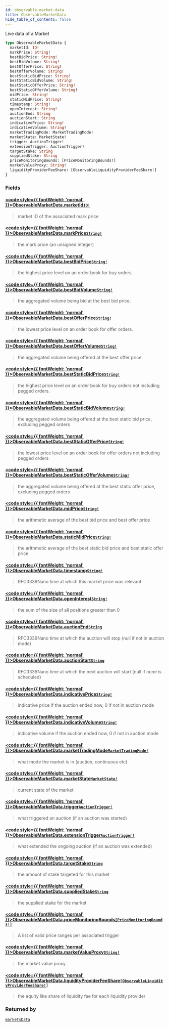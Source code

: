 ```yaml
---
id: observable-market-data
title: ObservableMarketData
hide_table_of_contents: false
---
```








Live data of a Market

```graphql
type ObservableMarketData {
  marketId: ID!
  markPrice: String!
  bestBidPrice: String!
  bestBidVolume: String!
  bestOfferPrice: String!
  bestOfferVolume: String!
  bestStaticBidPrice: String!
  bestStaticBidVolume: String!
  bestStaticOfferPrice: String!
  bestStaticOfferVolume: String!
  midPrice: String!
  staticMidPrice: String!
  timestamp: String!
  openInterest: String!
  auctionEnd: String
  auctionStart: String
  indicativePrice: String!
  indicativeVolume: String!
  marketTradingMode: MarketTradingMode!
  marketState: MarketState!
  trigger: AuctionTrigger!
  extensionTrigger: AuctionTrigger!
  targetStake: String
  suppliedStake: String
  priceMonitoringBounds: [PriceMonitoringBounds!]
  marketValueProxy: String!
  liquidityProviderFeeShare: [ObservableLiquidityProviderFeeShare!]
}
```


### Fields

#### [<code style={{ fontWeight: 'normal' }}>ObservableMarketData.<b>marketId</b></code>](#)<Bullet />[`ID!`](/docs/testnet/graphql/scalars/id) <Badge class="secondary" text="non-null"/> <Badge class="secondary" text="scalar"/>
> market ID of the associated mark price
> 

#### [<code style={{ fontWeight: 'normal' }}>ObservableMarketData.<b>markPrice</b></code>](#)<Bullet />[`String!`](/docs/testnet/graphql/scalars/string) <Badge class="secondary" text="non-null"/> <Badge class="secondary" text="scalar"/>
> the mark price (an unsigned integer)
> 

#### [<code style={{ fontWeight: 'normal' }}>ObservableMarketData.<b>bestBidPrice</b></code>](#)<Bullet />[`String!`](/docs/testnet/graphql/scalars/string) <Badge class="secondary" text="non-null"/> <Badge class="secondary" text="scalar"/>
> the highest price level on an order book for buy orders.
> 

#### [<code style={{ fontWeight: 'normal' }}>ObservableMarketData.<b>bestBidVolume</b></code>](#)<Bullet />[`String!`](/docs/testnet/graphql/scalars/string) <Badge class="secondary" text="non-null"/> <Badge class="secondary" text="scalar"/>
> the aggregated volume being bid at the best bid price.
> 

#### [<code style={{ fontWeight: 'normal' }}>ObservableMarketData.<b>bestOfferPrice</b></code>](#)<Bullet />[`String!`](/docs/testnet/graphql/scalars/string) <Badge class="secondary" text="non-null"/> <Badge class="secondary" text="scalar"/>
> the lowest price level on an order book for offer orders.
> 

#### [<code style={{ fontWeight: 'normal' }}>ObservableMarketData.<b>bestOfferVolume</b></code>](#)<Bullet />[`String!`](/docs/testnet/graphql/scalars/string) <Badge class="secondary" text="non-null"/> <Badge class="secondary" text="scalar"/>
> the aggregated volume being offered at the best offer price.
> 

#### [<code style={{ fontWeight: 'normal' }}>ObservableMarketData.<b>bestStaticBidPrice</b></code>](#)<Bullet />[`String!`](/docs/testnet/graphql/scalars/string) <Badge class="secondary" text="non-null"/> <Badge class="secondary" text="scalar"/>
> the highest price level on an order book for buy orders not including pegged orders.
> 

#### [<code style={{ fontWeight: 'normal' }}>ObservableMarketData.<b>bestStaticBidVolume</b></code>](#)<Bullet />[`String!`](/docs/testnet/graphql/scalars/string) <Badge class="secondary" text="non-null"/> <Badge class="secondary" text="scalar"/>
> the aggregated volume being offered at the best static bid price, excluding pegged orders
> 

#### [<code style={{ fontWeight: 'normal' }}>ObservableMarketData.<b>bestStaticOfferPrice</b></code>](#)<Bullet />[`String!`](/docs/testnet/graphql/scalars/string) <Badge class="secondary" text="non-null"/> <Badge class="secondary" text="scalar"/>
> the lowest price level on an order book for offer orders not including pegged orders
> 

#### [<code style={{ fontWeight: 'normal' }}>ObservableMarketData.<b>bestStaticOfferVolume</b></code>](#)<Bullet />[`String!`](/docs/testnet/graphql/scalars/string) <Badge class="secondary" text="non-null"/> <Badge class="secondary" text="scalar"/>
> the aggregated volume being offered at the best static offer price, excluding pegged orders
> 

#### [<code style={{ fontWeight: 'normal' }}>ObservableMarketData.<b>midPrice</b></code>](#)<Bullet />[`String!`](/docs/testnet/graphql/scalars/string) <Badge class="secondary" text="non-null"/> <Badge class="secondary" text="scalar"/>
> the arithmetic average of the best bid price and best offer price
> 

#### [<code style={{ fontWeight: 'normal' }}>ObservableMarketData.<b>staticMidPrice</b></code>](#)<Bullet />[`String!`](/docs/testnet/graphql/scalars/string) <Badge class="secondary" text="non-null"/> <Badge class="secondary" text="scalar"/>
> the arithmetic average of the best static bid price and best static offer price
> 

#### [<code style={{ fontWeight: 'normal' }}>ObservableMarketData.<b>timestamp</b></code>](#)<Bullet />[`String!`](/docs/testnet/graphql/scalars/string) <Badge class="secondary" text="non-null"/> <Badge class="secondary" text="scalar"/>
> RFC3339Nano time at which this market price was relevant
> 

#### [<code style={{ fontWeight: 'normal' }}>ObservableMarketData.<b>openInterest</b></code>](#)<Bullet />[`String!`](/docs/testnet/graphql/scalars/string) <Badge class="secondary" text="non-null"/> <Badge class="secondary" text="scalar"/>
> the sum of the size of all positions greater than 0
> 

#### [<code style={{ fontWeight: 'normal' }}>ObservableMarketData.<b>auctionEnd</b></code>](#)<Bullet />[`String`](/docs/testnet/graphql/scalars/string) <Badge class="secondary" text="scalar"/>
> RFC3339Nano time at which the auction will stop (null if not in auction mode)
> 

#### [<code style={{ fontWeight: 'normal' }}>ObservableMarketData.<b>auctionStart</b></code>](#)<Bullet />[`String`](/docs/testnet/graphql/scalars/string) <Badge class="secondary" text="scalar"/>
> RFC3339Nano time at which the next auction will start (null if none is scheduled)
> 

#### [<code style={{ fontWeight: 'normal' }}>ObservableMarketData.<b>indicativePrice</b></code>](#)<Bullet />[`String!`](/docs/testnet/graphql/scalars/string) <Badge class="secondary" text="non-null"/> <Badge class="secondary" text="scalar"/>
> indicative price if the auction ended now, 0 if not in auction mode
> 

#### [<code style={{ fontWeight: 'normal' }}>ObservableMarketData.<b>indicativeVolume</b></code>](#)<Bullet />[`String!`](/docs/testnet/graphql/scalars/string) <Badge class="secondary" text="non-null"/> <Badge class="secondary" text="scalar"/>
> indicative volume if the auction ended now, 0 if not in auction mode
> 

#### [<code style={{ fontWeight: 'normal' }}>ObservableMarketData.<b>marketTradingMode</b></code>](#)<Bullet />[`MarketTradingMode!`](/docs/testnet/graphql/enums/market-trading-mode) <Badge class="secondary" text="non-null"/> <Badge class="secondary" text="enum"/>
> what mode the market is in (auction, continuous etc)
> 

#### [<code style={{ fontWeight: 'normal' }}>ObservableMarketData.<b>marketState</b></code>](#)<Bullet />[`MarketState!`](/docs/testnet/graphql/enums/market-state) <Badge class="secondary" text="non-null"/> <Badge class="secondary" text="enum"/>
> current state of the market
> 

#### [<code style={{ fontWeight: 'normal' }}>ObservableMarketData.<b>trigger</b></code>](#)<Bullet />[`AuctionTrigger!`](/docs/testnet/graphql/enums/auction-trigger) <Badge class="secondary" text="non-null"/> <Badge class="secondary" text="enum"/>
> what triggered an auction (if an auction was started)
> 

#### [<code style={{ fontWeight: 'normal' }}>ObservableMarketData.<b>extensionTrigger</b></code>](#)<Bullet />[`AuctionTrigger!`](/docs/testnet/graphql/enums/auction-trigger) <Badge class="secondary" text="non-null"/> <Badge class="secondary" text="enum"/>
> what extended the ongoing auction (if an auction was extended)
> 

#### [<code style={{ fontWeight: 'normal' }}>ObservableMarketData.<b>targetStake</b></code>](#)<Bullet />[`String`](/docs/testnet/graphql/scalars/string) <Badge class="secondary" text="scalar"/>
> the amount of stake targeted for this market
> 

#### [<code style={{ fontWeight: 'normal' }}>ObservableMarketData.<b>suppliedStake</b></code>](#)<Bullet />[`String`](/docs/testnet/graphql/scalars/string) <Badge class="secondary" text="scalar"/>
> the supplied stake for the market
> 

#### [<code style={{ fontWeight: 'normal' }}>ObservableMarketData.<b>priceMonitoringBounds</b></code>](#)<Bullet />[`[PriceMonitoringBounds!]`](/docs/testnet/graphql/objects/price-monitoring-bounds) <Badge class="secondary" text="list"/> <Badge class="secondary" text="object"/>
> A list of valid price ranges per associated trigger
> 

#### [<code style={{ fontWeight: 'normal' }}>ObservableMarketData.<b>marketValueProxy</b></code>](#)<Bullet />[`String!`](/docs/testnet/graphql/scalars/string) <Badge class="secondary" text="non-null"/> <Badge class="secondary" text="scalar"/>
> the market value proxy
> 

#### [<code style={{ fontWeight: 'normal' }}>ObservableMarketData.<b>liquidityProviderFeeShare</b></code>](#)<Bullet />[`[ObservableLiquidityProviderFeeShare!]`](/docs/testnet/graphql/objects/observable-liquidity-provider-fee-share) <Badge class="secondary" text="list"/> <Badge class="secondary" text="object"/>
> the equity like share of liquidity fee for each liquidity provider
> 



### Returned by

[`marketsData`](/docs/testnet/graphql/subscriptions/markets-data)  <Badge class="secondary" text="subscription"/>



